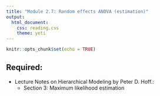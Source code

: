 ```yaml
---
title: "Module 2.7: Random effects ANOVA (estimation)"
output: 
  html_document:
    css: reading.css
    theme: yeti
---
```


```r
knitr::opts_chunk$set(echo = TRUE)
```



## Required:

- Lecture Notes on Hierarchical Modeling by Peter D. Hoff.:
    + Section 3: Maximum likelihood estimation